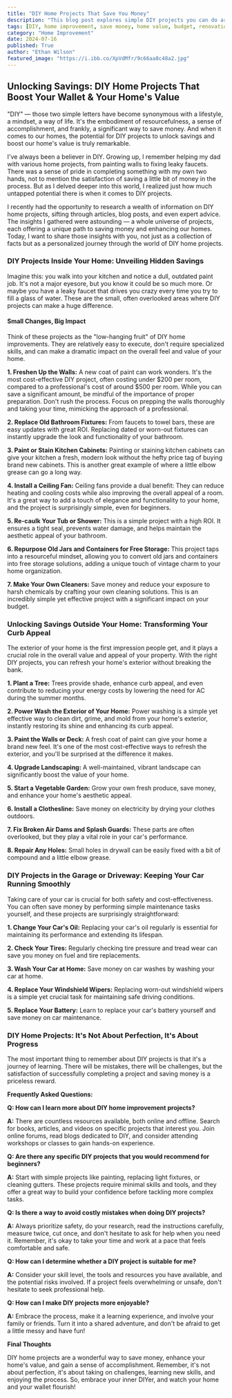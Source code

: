 ```yaml
---
title: "DIY Home Projects That Save You Money"
description: "This blog post explores simple DIY projects you can do around your home to save money, improve its value, and boost your home's curb appeal.  From painting to landscaping, we cover a range of projects for both inside and outside your home, with tips for beginners and those with more experience."
tags: [DIY, home improvement, save money, home value, budget, renovation, interior design, exterior design, curb appeal, landscaping, painting, home maintenance]
category: "Home Improvement"
date: 2024-07-16
published: True
author: "Ethan Wilson"
featured_image: "https://i.ibb.co/XpVdMfr/9c66aa8c48a2.jpg"
---
```


##  Unlocking Savings: DIY Home Projects That Boost Your Wallet & Your Home's Value

"DIY" — those two simple letters have become synonymous with a lifestyle, a mindset, a way of life. It's the embodiment of resourcefulness, a sense of accomplishment, and frankly, a significant way to save money. And when it comes to our homes, the potential for DIY projects to unlock savings and boost our home's value is truly remarkable. 

I've always been a believer in DIY. Growing up, I remember helping my dad with various home projects, from painting walls to fixing leaky faucets. There was a sense of pride in completing something with my own two hands, not to mention the satisfaction of saving a little bit of money in the process. But as I delved deeper into this world, I realized just how much untapped potential there is when it comes to DIY projects.

I recently had the opportunity to research a wealth of information on DIY home projects, sifting through articles, blog posts, and even expert advice. The insights I gathered were astounding — a whole universe of projects, each offering a unique path to saving money and enhancing our homes. Today, I want to share those insights with you, not just as a collection of facts but as a personalized journey through the world of DIY home projects. 

### **DIY Projects Inside Your Home: Unveiling Hidden Savings**

Imagine this: you walk into your kitchen and notice a dull, outdated paint job. It's not a major eyesore, but you know it could be so much more. Or maybe you have a leaky faucet that drives you crazy every time you try to fill a glass of water. These are the small, often overlooked areas where DIY projects can make a huge difference. 

#### **Small Changes, Big Impact**

Think of these projects as the "low-hanging fruit" of DIY home improvements. They are relatively easy to execute, don't require specialized skills, and can make a dramatic impact on the overall feel and value of your home. 

**1. Freshen Up the Walls:** A new coat of paint can work wonders. It's the most cost-effective DIY project, often costing under $200 per room, compared to a professional's cost of around $500 per room.  While you can save a significant amount, be mindful of the importance of proper preparation. Don't rush the process. Focus on prepping the walls thoroughly and  taking your time, mimicking the approach of a professional. 

**2. Replace Old Bathroom Fixtures:**  From faucets to towel bars, these are easy updates with great ROI. Replacing dated or worn-out fixtures can instantly upgrade the look and functionality of your bathroom.  

**3. Paint or Stain Kitchen Cabinets:**  Painting or staining kitchen cabinets can give your kitchen a fresh, modern look without the hefty price tag of buying brand new cabinets. This is another great example of where a little elbow grease can go a long way. 

**4. Install a Ceiling Fan:**  Ceiling fans provide a dual benefit: They can reduce heating and cooling costs while also improving the overall appeal of a room. It's a great way to add a touch of elegance and functionality to your home, and the project is surprisingly simple, even for beginners. 

**5. Re-caulk Your Tub or Shower:**  This is a simple project with a high ROI. It ensures a tight seal, prevents water damage, and helps maintain the aesthetic appeal of your bathroom. 

**6. Repurpose Old Jars and Containers for Free Storage:**  This project taps into a resourceful mindset, allowing you to convert old jars and containers into free storage solutions, adding a unique touch of vintage charm to your home organization.

**7. Make Your Own Cleaners:** Save money and reduce your exposure to harsh chemicals by crafting your own cleaning solutions. This is an incredibly simple yet effective project with a significant impact on your budget.

### **Unlocking Savings Outside Your Home: Transforming Your Curb Appeal**

The exterior of your home is the first impression people get, and it plays a crucial role in the overall value and appeal of your property. With the right DIY projects, you can refresh your home's exterior without breaking the bank.

**1. Plant a Tree:** Trees provide shade, enhance curb appeal, and even contribute to reducing your energy costs by lowering the need for AC during the summer months. 

**2.  Power Wash the Exterior of Your Home:**   Power washing is a simple yet effective way to clean dirt, grime, and mold from your home's exterior, instantly restoring its shine and enhancing its curb appeal.

**3. Paint the Walls or Deck:**  A fresh coat of paint can give your home a brand new feel. It's one of the most cost-effective ways to refresh the exterior, and you'll be surprised at the difference it makes. 

**4. Upgrade Landscaping:**  A well-maintained, vibrant landscape can significantly boost the value of your home.   

**5. Start a Vegetable Garden:**   Grow your own fresh produce, save money, and enhance your home's aesthetic appeal. 

**6. Install a Clothesline:**  Save money on electricity by drying your clothes outdoors.  

**7. Fix Broken Air Dams and Splash Guards:**  These parts are often overlooked, but they play a vital role in your car's performance.

**8. Repair Any Holes:**  Small holes in drywall can be easily fixed with a bit of compound and a little elbow grease.  

### **DIY Projects in the Garage or Driveway: Keeping Your Car Running Smoothly**

Taking care of your car is crucial for both safety and cost-effectiveness. You can often save money by performing simple maintenance tasks yourself, and these projects are surprisingly straightforward:

**1. Change Your Car's Oil:**   Replacing your car's oil regularly is essential for maintaining its performance and extending its lifespan.

**2. Check Your Tires:**  Regularly checking tire pressure and tread wear can save you money on fuel and tire replacements.

**3. Wash Your Car at Home:**  Save money on car washes by washing your car at home.

**4. Replace Your Windshield Wipers:**   Replacing worn-out windshield wipers is a simple yet crucial task for maintaining safe driving conditions.

**5. Replace Your Battery:**  Learn to replace your car's battery yourself and save money on car maintenance.

### **DIY Home Projects:  It's Not About Perfection, It's About Progress**

The most important thing to remember about DIY projects is that it's a journey of learning.  There will be mistakes, there will be challenges, but the satisfaction of successfully completing a project and saving money is a priceless reward. 

**Frequently Asked Questions:**

**Q: How can I learn more about DIY home improvement projects?**

**A:** There are countless resources available, both online and offline. Search for books, articles, and videos on specific projects that interest you.  Join online forums, read blogs dedicated to DIY, and consider attending workshops or classes to gain hands-on experience. 

**Q: Are there any specific DIY projects that you would recommend for beginners?**

**A:**   Start with simple projects like painting, replacing light fixtures, or cleaning gutters. These projects require minimal skills and tools, and they offer a great way to build your confidence before tackling more complex tasks. 

**Q:  Is there a way to avoid costly mistakes when doing DIY projects?**

**A:** Always prioritize safety, do your research, read the instructions carefully, measure twice, cut once, and don't hesitate to ask for help when you need it. Remember, it's okay to take your time and work at a pace that feels comfortable and safe.  

**Q:  How can I determine whether a DIY project is suitable for me?**

**A:**  Consider your skill level, the tools and resources you have available, and the potential risks involved. If a project feels overwhelming or unsafe, don't hesitate to seek professional help. 

**Q:  How can I make DIY projects more enjoyable?**

**A:** Embrace the process, make it a learning experience, and involve your family or friends.  Turn it into a shared adventure, and don't be afraid to get a little messy and have fun! 

**Final Thoughts**

DIY home projects are a wonderful way to save money, enhance your home's value, and gain a sense of accomplishment. Remember, it's not about perfection, it's about taking on challenges, learning new skills, and enjoying the process.  So, embrace your inner DIYer, and watch your home and your wallet flourish! 